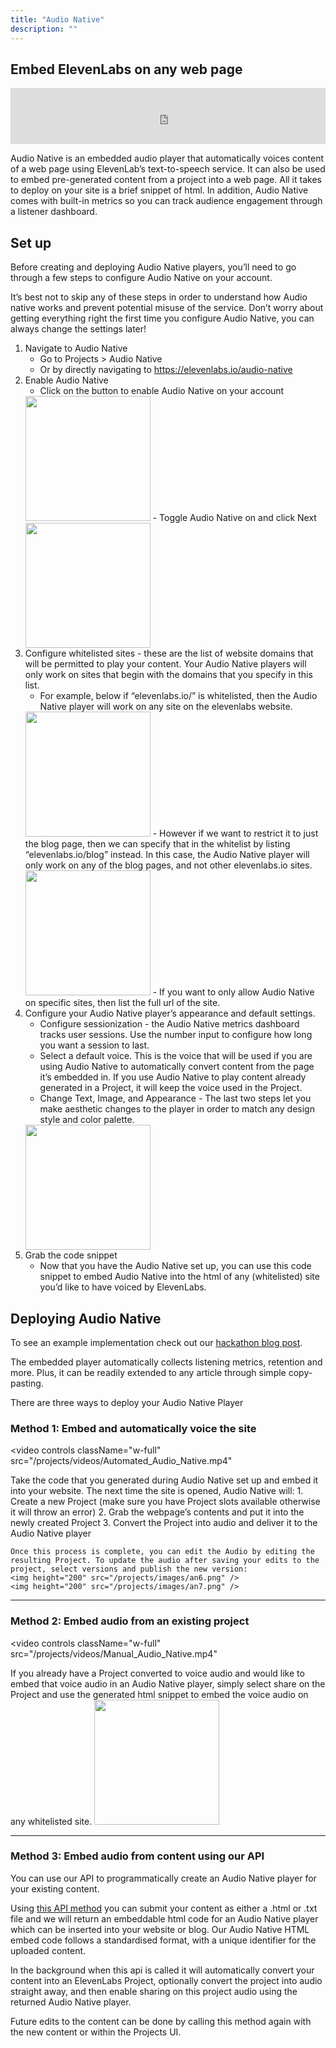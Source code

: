 ```yaml
---
title: "Audio Native"
description: ""
---
```


## Embed ElevenLabs on any web page


<iframe id="AudioNativeElevenLabsPlayer" width="100%" height="90" frameBorder="no" scrolling="no" seamless src="https://elevenlabs.io/player/index.html?publicUserId=d65e433fd8a560cbba1b7dd26809dd48ea2b408c5b6c0a3e42e5b83c43957f5b&small=true&textColor=rgba(0,%200,%200,%201)&backgroundColor=rgba(255,%20255,%20255,%201)"></iframe>
<script src="https://elevenlabs.io/player/audioNativeHelper.js" type="text/javascript"></script>

Audio Native is an embedded audio player that automatically voices content of a web page using ElevenLab’s text-to-speech service. It can also be used to embed pre-generated content from a project into a web page. All it takes to deploy on your site is a brief snippet of html. In addition, Audio Native comes with built-in metrics so you can track audience engagement through a listener dashboard.

## Set up
Before creating and deploying Audio Native players, you’ll need to go through a few steps to configure Audio Native on your account.

It’s best not to skip any of these steps in order to understand how Audio native works and prevent potential misuse of the service. Don’t worry about getting everything right the first time you configure Audio Native, you can always change the settings later!

1. Navigate to Audio Native
    - Go to Projects > Audio Native
    -  Or by directly navigating to https://elevenlabs.io/audio-native
2. Enable Audio Native
    -  Click on the button to enable Audio Native on your account
    <img height="200" src="/projects/images/an1.png" />
    -  Toggle Audio Native on and click Next
    <img height="200" src="/projects/images/an2.png" />
3. Configure whitelisted sites - these are the list of website domains that will be permitted to play your content. Your Audio Native players will only work on sites that begin with the domains that you specify in this list.
    -  For example, below if “elevenlabs.io/” is whitelisted, then the Audio Native player will work on any site on the elevenlabs website. 
    <img height="200" src="/projects/images/an3.png" />
    -  However if we want to restrict it to just the blog page, then we can specify that in the whitelist by listing “elevenlabs.io/blog” instead. In this case, the Audio Native player will only work on any of the blog pages, and not other elevenlabs.io sites.
    <img height="200" src="/projects/images/an4.png" />
    -  If you want to only allow Audio Native on specific sites, then list the full url of the site.
4. Configure your Audio Native player’s appearance and default settings.
    -  Configure sessionization - the Audio Native metrics dashboard tracks user sessions. Use the number input to configure how long you want a session to last.
    -  Select a default voice. This is the voice that will be used if you are using Audio Native to automatically convert content from the page it’s embedded in. If you use Audio Native to play content already generated in a Project, it will keep the voice used in the Project.
    -  Change Text, Image, and Appearance - The last two steps let you make aesthetic changes to the player in order to match any design style and color palette.
    <img height="200" src="/projects/images/an5.png" />
5. Grab the code snippet 
    -  Now that you have the Audio Native set up, you can use this code snippet to embed Audio Native into the html of any (whitelisted) site you’d like to have voiced by ElevenLabs.


## Deploying Audio Native
To see an example implementation check out our [hackathon blog post](https://elevenlabs.io/speech-synthesis).

The embedded player automatically collects listening metrics, retention and more. Plus, it can be readily extended to any article through simple copy-pasting.

There are three ways to deploy your Audio Native Player
### Method 1: Embed and automatically voice the site
<video
  controls
  className="w-full"
  src="/projects/videos/Automated_Audio_Native.mp4"
></video>

Take the code that you generated during Audio Native set up and embed it into your website. The next time the site is opened, Audio Native will:
    1. Create a new Project (make sure you have Project slots available otherwise it will throw an error)
    2. Grab the webpage’s contents and put it into the newly created Project
    3. Convert the Project into audio and deliver it to the Audio Native player
    
    Once this process is complete, you can edit the Audio by editing the resulting Project. To update the audio after saving your edits to the project, select versions and publish the new version:
    <img height="200" src="/projects/images/an6.png" />
    <img height="200" src="/projects/images/an7.png" />

---

### Method 2: Embed audio from an existing project 
<video
  controls
  className="w-full"
  src="/projects/videos/Manual_Audio_Native.mp4"
></video>
If you already have a Project converted to voice audio and would like to embed that voice audio in an Audio Native player, simply select share on the Project and use the generated html snippet to embed the voice audio on any whitelisted site.
<img height="200" src="/projects/images/an8.png" />

---

### Method 3: Embed audio from content using our API

You can use our API to programmatically create an Audio Native player for your existing content. 

Using [this API method](https://elevenlabs.io/docs/api-reference/creates-audionative-enabled-project) you can submit your content as either a .html or .txt file and we will return an embeddable html code for an Audio Native player which can be inserted into your website or blog. Our Audio Native HTML embed code follows a standardised format, with a unique identifier for the uploaded content.

In the background when this api is called it will automatically convert your content into an ElevenLabs Project, optionally convert the project into audio straight away, and then enable sharing on this project audio using the returned Audio Native player.

Future edits to the content can be done by calling this method again with the new content or within the Projects UI.
